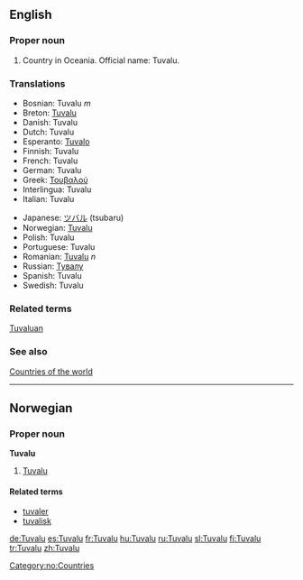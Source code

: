 ==English==
===Proper noun===
# Country in Oceania. Official name: Tuvalu.
===Translations===
{{top}}
*Bosnian: Tuvalu ''m''
*Breton: [[Tuvalu]]
*Danish: Tuvalu
*Dutch: Tuvalu
*Esperanto: [[Tuvalo]]
*Finnish: Tuvalu
*French: Tuvalu
*German: Tuvalu
*Greek: [[Τουβαλού]]
*Interlingua: Tuvalu
*Italian: Tuvalu
{{mid}}
*Japanese: [[ツバル]] (tsubaru)
*Norwegian: [[#Norwegian|Tuvalu]]
*Polish: Tuvalu
*Portuguese: Tuvalu
*Romanian: [[Tuvalu]] ''n''
*Russian: [[Тувалу]]
*Spanish: Tuvalu
*Swedish: Tuvalu
{{bottom}}

===Related terms===
[[Tuvaluan]]
===See also===
[[Countries of the world]]

----
==Norwegian==
===Proper noun===
[[Category:no:Countries]]
'''Tuvalu'''
#[[#English|Tuvalu]]
====Related terms====
*[[tuvaler]]
*[[tuvalisk]]

[[de:Tuvalu]]
[[es:Tuvalu]]
[[fr:Tuvalu]]
[[hu:Tuvalu]]
[[ru:Tuvalu]]
[[sl:Tuvalu]]
[[fi:Tuvalu]]
[[tr:Tuvalu]]
[[zh:Tuvalu]]